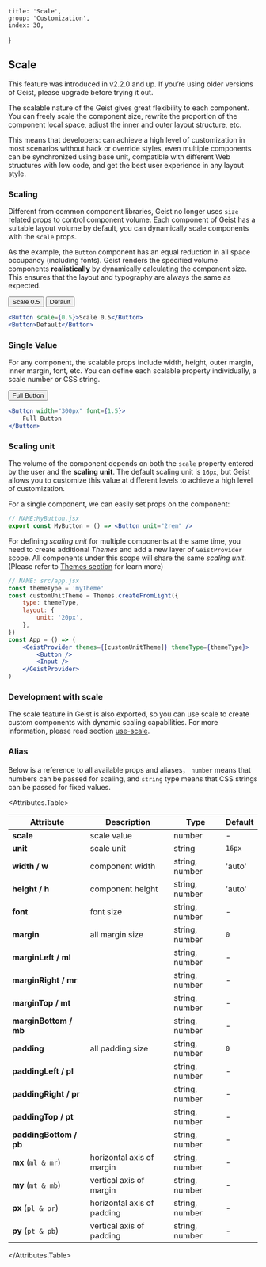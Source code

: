 
	title: 'Scale',
	group: 'Customization',
	index: 30,
}

## Scale

<Note type="warning">
	This feature was introduced in v2.2.0 and up. If you’re using older versions
	of Geist, please upgrade before trying it out.
</Note>

The scalable nature of the Geist gives great flexibility to each component.
You can freely scale the component size, rewrite the proportion of the component local space,
adjust the inner and outer layout structure, etc.

This means that developers: can achieve a high level of customization in most scenarios without hack or override styles,
even multiple components can be synchronized using base unit, compatible with different Web structures with low code,
and get the best user experience in any layout style.

### Scaling

Different from common component libraries, Geist no longer uses `size` related props to control component volume.
Each component of Geist has a suitable layout volume by default, you can dynamically scale components with the `scale` props.

As the example, the `Button` component has an equal reduction in all space occupancy (including fonts).
Geist renders the specified volume components **realistically** by dynamically calculating the component size.
This ensures that the layout and typography are always the same as expected.

<Display width="500px" caption="Render Button component at 0.5 scaling">
  <GridDemo>
    <Button scale={0.5}>Scale 0.5</Button>
    <Button>Default</Button>
  </GridDemo>

```jsx
<Button scale={0.5}>Scale 0.5</Button>
<Button>Default</Button>
```

</Display>

### Single Value

For any component, the scalable props include width, height, outer margin, inner margin, font, etc.
You can define each scalable property individually, a scale number or CSS string.

<Display width="500px">
  <GridDemo>
    <Button font={1.5} width="300px">Full Button</Button>
  </GridDemo>

```jsx
<Button width="300px" font={1.5}>
	Full Button
</Button>
```

</Display>

### Scaling unit

The volume of the component depends on both the `scale` property entered by the user and the **scaling unit**.
The default scaling unit is `16px`, but Geist allows you to customize this value at different levels to achieve a high level of customization.

For a single component, we can easily set props on the component:

```jsx
// NAME:MyButton.jsx
export const MyButton = () => <Button unit="2rem" />
```

For defining _scaling unit_ for multiple components at the same time, you need to create additional _Themes_ and add a new layer of
`GeistProvider` scope. All components under this scope will share the same _scaling unit_.
(Please refer to [Themes section](/en-us/guide/themes) for learn more)

```jsx
// NAME: src/app.jsx
const themeType = 'myTheme'
const customUnitTheme = Themes.createFromLight({
	type: themeType,
	layout: {
		unit: '20px',
	},
})
const App = () => (
	<GeistProvider themes={[customUnitTheme]} themeType={themeType}>
		<Button />
		<Input />
	</GeistProvider>
)
```

### Development with scale

The scale feature in Geist is also exported, so you can use scale to create custom components with dynamic scaling capabilities.
For more information, please read section [use-scale](/en-us/hooks/use-scale 'use-scale').

### Alias

Below is a reference to all available props and aliases，
`number` means that numbers can be passed for scaling, and `string` type means that CSS strings can be passed for fixed values.

<Attributes.Table>

| Attribute               | Description                | Type           | Default |
| ----------------------- | -------------------------- | -------------- | ------- |
| **scale**               | scale value                | number         | -       |
| **unit**                | scale unit                 | string         | `16px`  |
| **width / w**           | component width            | string, number | 'auto'  |
| **height / h**          | component height           | string, number | 'auto'  |
| **font**                | font size                  | string, number | -       |
| **margin**              | all margin size            | string, number | `0`     |
| **marginLeft / ml**     |                            | string, number | -       |
| **marginRight / mr**    |                            | string, number | -       |
| **marginTop / mt**      |                            | string, number | -       |
| **marginBottom / mb**   |                            | string, number | -       |
| **padding**             | all padding size           | string, number | `0`     |
| **paddingLeft / pl**    |                            | string, number | -       |
| **paddingRight / pr**   |                            | string, number | -       |
| **paddingTop / pt**     |                            | string, number | -       |
| **paddingBottom / pb**  |                            | string, number | -       |
| **mx**&nbsp;(`ml & mr`) | horizontal axis of margin  | string, number | -       |
| **my**&nbsp;(`mt & mb`) | vertical axis of margin    | string, number | -       |
| **px**&nbsp;(`pl & pr`) | horizontal axis of padding | string, number | -       |
| **py**&nbsp;(`pt & pb`) | vertical axis of padding   | string, number | -       |

</Attributes.Table>

